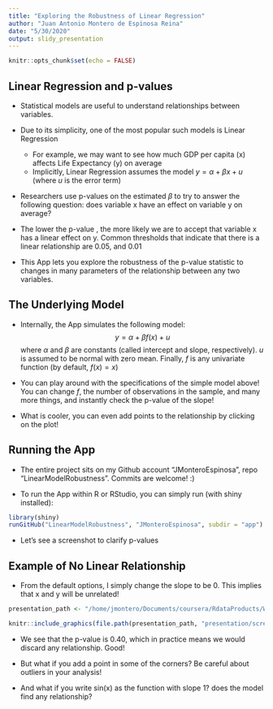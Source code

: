 ```yaml
---
title: "Exploring the Robustness of Linear Regression"
author: "Juan Antonio Montero de Espinosa Reina"
date: "5/30/2020"
output: slidy_presentation
---
```


```r
knitr::opts_chunk$set(echo = FALSE)
```

## Linear Regression and p-values

- Statistical models are useful to understand relationships between variables. 

- Due to its simplicity, one of the most popular such models is Linear Regression
  - For example, we may want to see how much GDP per capita (x) affects Life Expectancy (y) on average
  - Implicitly, Linear Regression assumes the model $y = \alpha + \beta x + u$ (where $u$ is the error term)

- Researchers use p-values on the estimated $\beta$ to try to answer the following question: does variable x have an effect on variable y on average?

- The lower the p-value , the more likely we are to accept that variable x has a linear effect on y. Common thresholds that indicate that there is a linear relationship are 0.05, and 0.01
  
- This App lets you explore the robustness of the p-value statistic to changes in many parameters of the relationship between any two variables.


## The Underlying Model

- Internally, the App simulates the following model:
$$y  = \alpha + \beta f(x) + u$$
where $\alpha$ and $\beta$ are constants (called intercept and slope, respectively). $u$ is assumed to be normal with zero mean. Finally, $f$ is any univariate function (by default, $f(x) = x$)

- You can play around with the specifications of the simple model above! You can change $f$, the number of observations in the sample, and many more things, and instantly check the p-value of the slope!

- What is cooler, you can even add points to the relationship by clicking on the plot!

## Running the App

- The entire project sits on my Github account "JMonteroEspinosa", repo "LinearModelRobustness". Commits are welcome! :)

- To run the App within R or RStudio, you can simply run (with shiny installed):
```r
library(shiny)
runGitHub("LinearModelRobustness", "JMonteroEspinosa", subdir = "app")
```

- Let's see a screenshot to clarify p-values

## Example of No Linear Relationship

- From the default options, I simply change the slope to be 0. This implies that x and y will be unrelated!

```r
presentation_path <- "/home/jmontero/Documents/coursera/RdataProducts/Week4/assignment/LinearModelRobustness"
```
```r
knitr::include_graphics(file.path(presentation_path, "presentation/screenshot_app.png"))
```

- We see that the p-value is 0.40, which in practice means we would discard any relationship. Good!

- But what if you add a point in some of the corners? Be careful about outliers in your analysis! 

- And what if you write sin(x) as the function with slope 1? does the model find any relationship?
